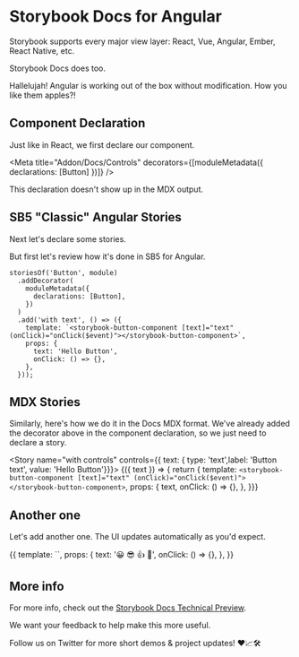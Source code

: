 
# Storybook Docs for Angular

Storybook supports every major view layer:
React, Vue, Angular, Ember, React Native, etc.

Storybook Docs does too.

<Story id="welcome--to-storybook" height="400px" />

Hallelujah! Angular is working out of the box without modification.
How you like them apples?!

## Component Declaration

Just like in React, we first declare our component.

<Meta title="Addon/Docs/Controls" decorators={[moduleMetadata({ declarations: [Button] })]} />

This declaration doesn't show up in the MDX output.

## SB5 "Classic" Angular Stories

Next let's declare some stories.

But first let's review how it's done in SB5 for Angular.

```
storiesOf('Button', module)
  .addDecorator(
    moduleMetadata({
      declarations: [Button],
    })
  )
  .add('with text', () => ({
    template: `<storybook-button-component [text]="text" (onClick)="onClick($event)"></storybook-button-component>`,
    props: {
      text: 'Hello Button',
      onClick: () => {},
    },
  }));
```

## MDX Stories

Similarly, here's how we do it in the Docs MDX format. We've already added the decorator above in the component declaration, so we just need to declare a story.

<Story name="with controls" controls={{ text: { type: 'text',label: 'Button text', value: 'Hello Button'}}}>
  {({ text }) => {
    return {
    template: `<storybook-button-component [text]="text" (onClick)="onClick($event)"></storybook-button-component>`,
    props: {
      text,
      onClick: () => {},
    },
  }}}
</Story>

## Another one

Let's add another one. The UI updates automatically as you'd expect.

<Story name="with some emoji">
  {{
    template: `<storybook-button-component [text]="text" (onClick)="onClick($event)"></storybook-button-component>`,
    props: {
      text: '😀 😎 👍 💯',
      onClick: () => {},
    },
  }}
</Story>

## More info

For more info, check out the [Storybook Docs Technical Preview](https://docs.google.com/document/d/1un6YX7xDKEKl5-MVb-egnOYN8dynb5Hf7mq0hipk8JE/edit?usp=sharing).

We want your feedback to help make this more useful.

Follow us on Twitter for more short demos & project updates! ❤️📈🛠
